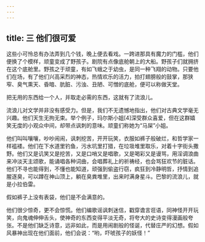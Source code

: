 ```yaml
---
---
---
```

title: 三 他们很可爱
---




这些小可怜总有办法弄到几个钱，晚上便去看戏。一跨进那具有魔力的门槛，他们便换了个模样，顽童变成了野孩子。剧院有点像底舱朝上的大船。野孩子们就拥挤在这个底舱里。野孩之于顽童，有如飞蛾之于幼虫，是同一种飞翔的动物。只要他们在场，有了他们兴高采烈的神态，热情欢乐的活力，拍打翅膀般的鼓掌，那狭窄、臭气熏天、昏暗、肮脏、污浊、丑陋、可憎的底舱，便可以称做天堂。

把无用的东西给一个人，并取走必需的东西，这就有了流浪儿。

流浪儿对文学并非没有感受力。但是，我们不无遗憾地指出，他们对古典文学毫无兴趣。他们天生无拘无束。举个例子，玛尔斯小姐[4]深受群众喜爱，但在这群嬉笑无度的小观众中间，却带点讽刺的意味。顽童们称她为“马屎”小姐。

他们叫叫嚷嚷，吵吵闹闹，讽刺挖苦，开开玩笑，衣服如裤子般破烂，和哲学家一样褴褛。他们在下水道里钓鱼，污水坑里打猎，在垃圾堆里取乐，对着十字街头撒野。他们又是讥笑又是挖苦，又是口哨又是唱歌，又是喝彩又是谩骂，用淫调浪曲来冲淡天主颂歌，能诵唱各种词曲，会唱葬礼上的祈祷经，也会骂狂欢节的脏话。他们不寻也能得到，不懂也能知道，顽强到偷盗行窃，疯狂到冷静明哲，抒情到追腥逐臭，可以蹲在神山顶上，躺在臭粪堆里，出来时满身星斗。巴黎的流浪儿，就是小拉伯雷。

假如裤子上没有表袋，他们是不会满意的。

他们很少惊奇，更不会惊慌。他们编歌谣讽刺迷信，戳穿谵言诳语，同神怪开开玩笑，向鬼魂伸伸舌头，使神奇的东西变得平淡无奇，将夸大的史诗变得漫画般夸张。不是他们缺乏诗意，远非如此，而是用闹剧般的怪诞，代替庄严的幻想。假如风暴神出现在他们面前，他们会说：“哟，吓唬孩子的妖怪！”